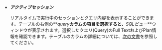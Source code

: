 -   **_アクティブセッション_**

    リアルタイムで実行中のセッションとクエリ内容を表示することができます。テーブルの右側の**_query_**カラムの項目を選択すると、**_SQLビュー_**ウィンドウが表示されます。選択したクエリ(Query)のFull TextおよびPlan情報を確認できます。テーブルのカラムの詳細については、[次の文書](#column-info)を参照してください。
